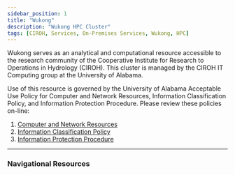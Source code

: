 ```yaml
---
sidebar_position: 1
title: "Wukong"
description: "Wukong HPC Cluster"
tags: [CIROH, Services, On-Premises Services, Wukong, HPC]
---
```

Wukong serves as an analytical and computational resource accessible to the research
community of the Cooperative Institute for Research to Operations in Hydrology (CIROH).
This cluster is managed by the CIROH IT Computing group at the University of Alabama.

Use of this resource is governed by the University of Alabama Acceptable Use Policy for
Computer and Network Resources, Information Classification Policy, and Information
Protection Procedure. Please review these policies on-line:

1. [Computer and Network Resources](https://oit.ua.edu/about/policies/it-use-guideline-computer-and-network-use/)
2. [Information Classification Policy](https://ua-public.policystat.com/policy/14809337/latest/)
3. [Information Protection Procedure](https://oit.ua.edu/internaldocs/20210205-UA%20Information%20Protection%20Procedures.pdf)


------------------------------------------------

### Navigational Resources


<DocCardList />